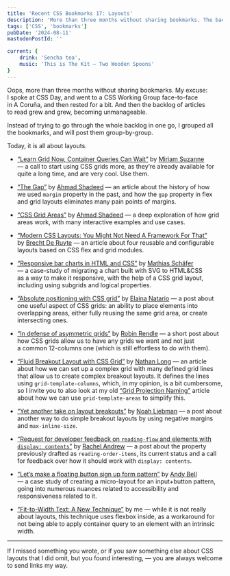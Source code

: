 ```yaml
---
title: 'Recent CSS Bookmarks 17: Layouts'
description: 'More than three months without sharing bookmarks. The backlog of articles to read grew and grew, becoming unmanageable. Instead of trying to go through the whole backlog in one go, I grouped all the bookmarks, and will post them group-by-group. Today, it is all about layouts.'
tags: ['CSS', 'bookmarks']
pubDate: '2024-08-11'
mastodonPostId: ''

current: {
	drink: 'Sencha tea',
    music: 'This is The Kit — Two Wooden Spoons'
}
---
```


Oops, more than three months without sharing bookmarks. My excuse: I spoke at CSS Day, and went to a CSS Working Group face-to-face in A Coruña, and then rested for a bit. And then the backlog of articles to read grew and grew, becoming unmanageable.

Instead of trying to go through the whole backlog in one go, I grouped all the bookmarks, and will post them group-by-group.

Today, it is all about layouts.

- [“Learn Grid Now, Container Queries Can Wait”](https://www.oddbird.net/2024/06/13/css-layout/) by [Miriam Suzanne](https://www.miriamsuzanne.com/) — a call to start using CSS grids more, as they’re already available for quite a long time, and are very cool. Use them.

- [“The Gap”](https://ishadeed.com/article/the-gap/) by [Ahmad Shadeed](https://ishadeed.com/) — an article about the history of how we used `margin` property in the past, and how the `gap` property in flex and grid layouts eliminates many pain points of margins.

- [“CSS Grid Areas”](https://ishadeed.com/article/css-grid-area/) by [Ahmad Shadeed](https://ishadeed.com/) — a deep exploration of how grid areas work, with many interactive examples and use cases.

- [“Modern CSS Layouts: You Might Not Need A Framework For That”](https://www.smashingmagazine.com/2024/05/modern-css-layouts-no-framework-needed/) by [Brecht De Ruyte](https://utilitybend.com/) — an article about four reusable and configurable layouts based on CSS flex and grid modules.

- [“Responsive bar charts in HTML and CSS”](https://9elements.com/blog/responsive-bar-charts-in-html-and-css/) by [Mathias Schäfer](https://molily.de/) — a case-study of migrating a chart built with SVG to HTML&CSS as a way to make it responsive, with the help of a CSS grid layout, including using subgrids and logical properties.

- [“Absolute positioning with CSS grid”](https://thoughtbot.com/blog/absolute-positioning-with-css-grid) by [Elaina Natario](https://www.elainanatario.com/) — a post about one useful aspect of CSS grids: an ability to place elements into overlapping areas, either fully reusing the same grid area, or create intersecting ones.

- [“In defense of asymmetric grids”](https://csscade.com/in-defense-of-asymmetric-grids/) by [Robin Rendle](https://robinrendle.com/) — a short post about how CSS grids allow us to have any grids we want and not just a common 12-columns one (which is still effortless to do with them).

- [“Fluid Breakout Layout with CSS Grid”](https://www.viget.com/articles/fluid-breakout-layout-css-grid/) by [Nathan Long](https://nathan-long.com/) — an article about how we can set up a complex grid with many defined grid lines that allow us to create complex breakout layouts. It defines the lines using `grid-template-columns`, which, in my opinion, is a bit cumbersome, so I invite you to also look at my old [“Grid Projection Naming”](https://kizu.dev/grid-projection-naming/) article about how we can use `grid-template-areas` to simplify this.

- [“Yet another take on layout breakouts”](https://noahliebman.net/2024/05/yet-another-take-on-layout-breakouts/) by [Noah Liebman](https://noahliebman.net/) — a post about another way to do simple breakout layouts by using negative margins and `max-inline-size`.

- [“Request for developer feedback on `reading-flow` and elements with `display: contents`”](https://developer.chrome.com/blog/reading-flow-display-contents) by [Rachel Andrew](https://rachelandrew.co.uk/) — a post about the property previously drafted as `reading-order-items`, its current status and a call for feedback over how it should work with `display: contents`.

- [“Let’s make a floating button sign up form pattern”](https://piccalil.li/blog/lets-make-a-floating-button-sign-up-form-pattern/) by [Andy Bell](https://andy-bell.co.uk/) — a case study of creating a micro-layout for an input+button pattern, going into numerous nuances related to accessibility and responsiveness related to it.

- [“Fit-to-Width Text: A New Technique”](https://kizu.dev/fit-to-width/) by me — while it is not really about layouts, this technique uses flexbox inside, as a workaround for not being able to apply container query to an element with an intrinsic width.

- - -

If I missed something you wrote, or if you saw something else about CSS layouts that I did omit, but you found interesting, — you are always welcome to send links my way.
